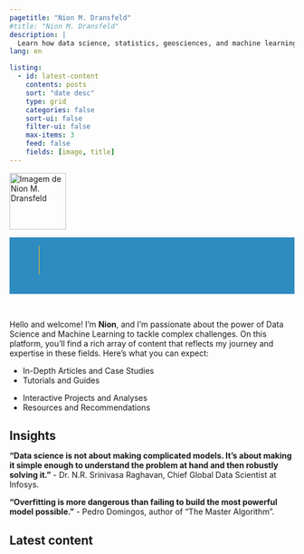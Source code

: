 ```yaml
---
pagetitle: "Nion M. Dransfeld"
#title: "Nion M. Dransfeld"
description: | 
  Learn how data science, statistics, geosciences, and machine learning can drive problem-solving. Join me in transforming data into powerful decisions.
lang: en

listing:
  - id: latest-content
    contents: posts
    sort: "date desc"
    type: grid
    categories: false
    sort-ui: false
    filter-ui: false
    max-items: 3
    feed: false
    fields: [image, title]
---
```


```{=html}

<script type="application/ld+json">
{
  "@context": "http://schema.org",
  "@type": "Person",
  "name": "Nion M. Dransfeld",
  "jobTitle": "Civil Engineer and Data Scientist",
  "alumniOf": {
    "@type": "CollegeOrUniversity",
    "name": "University of the State of Santa Catarina"
  },
  "url": "http://www.nionmaron.com",
  "address": {
    "@type": "PostalAddress",
    "addressCountry": "Brazil"
  },

  "skills": ["Machine Learning","Data Analysis","Python","R","JavaScript"],
  "sameAs": [
    "https://www.linkedin.com/in/nionmaron/?locale=en_US",
    "https://github.com/nionmaron"
  ]
}
</script>

<style>
    @media (max-width: 860px) {
        .NM-imagem-none {
            display: none;
        }
    }
</style>
```
::: grid
::: {.g-col-12 .g-col-md-2 .top-story-text}
<img src="images/profile.png" alt="Imagem de Nion M. Dransfeld" class="NM-imagem-none" style=" height: 100px; padding: 0px; background: transparent;"/>
:::

::: {.g-col-12 .g-col-md-10 .top-story-img}
```{=html}
<!DOCTYPE html>
<html lang="en">
<head>
    <meta charset="UTF-8">
    <title>Conversa Interativa</title>
    <style>

* {
  margin: 0;
  padding: 0;
}


.container {
  width: 100%;
  height: 100px;
  background: #2E8BC0;

  display: flex;
  justify-content: center;
  align-items: center;

  .box {
    width: 400px;
    height: 250px;
    position: relative;
    display: flex;
    justify-content: center;
    flex-direction: column;

    .title {
      width: 100%;
      position: relative;
      display: flex;
      align-items: center;
      height: 50px;

      .block {
        width: 0%;
        height: inherit;
        background: #ffb510;
        position: absolute;
        animation: mainBlock 2s cubic-bezier(.74, .06, .4, .92) forwards;
        display: flex;
      }

      h1 {
        font-family: 'Poppins';
        color: #fff;
        font-size: 32px;
        -webkit-animation: mainFadeIn 2s forwards;
        -o-animation: mainFadeIn 2s forwards;
        animation: mainFadeIn 2s forwards;
        animation-delay: 1.6s;
        opacity: 0;
        display: flex;
        align-items: baseline;
        position: relative;

        span {
          width:0px;
          height: 0px;
          -webkit-border-radius: 50%;
          -moz-border-radius: 50%;
          border-radius: 50%;

          background: #ffb510;
          -webkit-animation: load 0.6s cubic-bezier(.74, .06, .4, .92) forwards;
          animation: popIn 0.8s cubic-bezier(.74, .06, .4, .92) forwards;
          animation-delay: 2s;
          margin-left: 5px;
          margin-top: -10px;
          position: absolute;
          bottom: 13px;
          right: -12px;

        }
      }
    }

    .role {
      width: 100%;
      position: relative;
      display: flex;
      align-items: center;
      height: 30px;
      margin-top: -10px;

      .block {
        width: 0%;
        height: inherit;
        background: #e91e63;
        position: absolute;
        animation: secBlock 2s cubic-bezier(.74, .06, .4, .92) forwards;
        animation-delay: 2s;
        display: flex;
      }

      p {
        animation: secFadeIn 2s forwards;
        animation-delay: 3.2s;
        opacity: 0;
         font-weight: 400;
        font-family: 'Lato';
        color: #ffffff;
        font-size: 12px;
        text-transform: uppercase;
        letter-spacing: 5px;
      }
    }
  }
}


@keyframes mainBlock {
  0% {
    width: 0%;
    left: 0;

  }
  50% {
    width: 100%;
    left: 0;

  }
  100% {
    width: 0;
    left: 100%;
  }
}

@keyframes secBlock {
  0% {
    width: 0%;
    left: 0;

  }
  50% {
    width: 100%;
    left: 0;

  }
  100% {
    width: 0;
    left: 100%;
  }
}

@keyframes mainFadeIn {
  0% {
    opacity: 0;
  }
  100% {
    opacity: 1;
  }
}


@keyframes popIn {
  0% {
    width: 0px;
    height: 0px;
    background: #e9d856;
    border: 0px solid #ddd;
    opacity: 0;
  }
  50% {
    width: 10px;
    height: 10px;
    background: #e9d856;
    opacity: 1;
    bottom: 45px;
  }
   65% {
      width: 7px;
    height: 7px;
      bottom: 0px;
      width: 15px
   }
   80% {
      width: 10px;
    height: 10px;
      bottom: 20px
   }
  100% {
    width: 7px;
    height: 7px;
    background: #e9d856;
    border: 0px solid #222;
    bottom: 13px;

  }
}

@keyframes secFadeIn {
  0% {
    opacity: 0;
  }
  100% {
    opacity: 0.5;
  }
}



@keyframes top {
  0% {
    opacity: 0;
     bottom: -80px
  }
  100% {
    opacity: 1;
     bottom: 0px

  }
}

@keyframes icon {
  0% {
    opacity: 0;
     transform: scale(0.0);
  }
   50% {
      opacity: 1;
     transform: scale(1.3) rotate(-02deg);
   }
  100% {
    opacity: 1;
     bottom: 0px;
  }
}
    </style>
</head>
<body>
    <div class="container">
        <div class="box">
    
            <div class="title">
                <span class="block"></span>
                <h1> Nion M. Dransfeld<span></span></h1>
            </div>
    
            <div class="role">
                <div class="block"></div>
                <p> Data Scientist</p>
            </div>
    
        </div>
    </div>
    
</body>
</html>
```
</br>
:::
:::

Hello and welcome! I'm **Nion**, and I'm passionate about the power of Data Science and Machine Learning to tackle complex challenges. On this platform, you'll find a rich array of content that reflects my journey and expertise in these fields. Here's what you can expect:</br>

::: grid
::: g-col-6
-   In-Depth Articles and Case Studies
-   Tutorials and Guides
:::

::: g-col-6
-   Interactive Projects and Analyses
-   Resources and Recommendations
:::
:::

</a>

## Insights

**"Data science is not about making complicated models. It's about making it simple enough to understand the problem at hand and then robustly solving it."** - Dr. N.R. Srinivasa Raghavan, Chief Global Data Scientist at Infosys.

**"Overfitting is more dangerous than failing to build the most powerful model possible."** - Pedro Domingos, author of "The Master Algorithm".

## Latest content

</a>

::: {#latest-content}
:::
